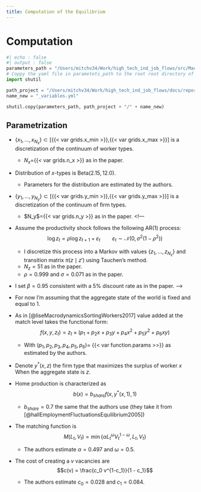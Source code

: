 ```yaml
---
title: Computation of the Equilibrium
---
```


# Computation

```python
#| echo : false
#| output : false
parameters_path = "/Users/mitchv34/Work/high_tech_ind_job_flows/src/Macro-dynamics of Sorting between Workers and Firms (and Locations)/parameters/params2.yml"
# Coppy the yaml file in parametets_path to the root root directory of quarto project and rename it to _variables.yml
import shutil

path_project = "/Users/mitchv34/Work/high_tech_ind_job_flows/docs/reports/Macro-dynamics of Sorting between Workers and Firms (and Locations)"
name_new = "_variables.yml"

shutil.copy(parameters_path, path_project + "/" + name_new)
```

## Parametrization

-   $\{x_1,\ldots,x_{N_x}\}\subset[${{< var grids.x_min >}},{{< var grids.x_max >}}$]$ is a discretization of the continuum of worker types.

    -   $N_x$={{< var grids.n_x >}} as in the paper.

-   Distribution of $x$-types is $\text{Beta}(2.15, 12.0)$.

    -   Parameters for the distribution are estimated by the authors.

-   $\{y_1,\ldots,y_{N_y}\}\subset[${{< var grids.y_min >}},{{< var grids.y_max >}}$]$ is a discretization of the continuum of firm types.
    -   \$N_y$={{< var grids.n_y >}} as in the paper.
<!---
-   Assume the productivity shock follows the following $\text{AR}(1)$ process:$$\log{z_{t}} = \rho \log{z_{t+1}}+\varepsilon_t \qquad \varepsilon_t \sim \mathcal{N}(0,\sigma^2(1-\rho^2))$$

    -   I discretize this process into a Markov with values $\{z_1,\ldots,z_{N_z}\}$ and transition matrix $\pi(z\mid z')$ using Tauchen's method.
    -   $N_z=51$ as in the paper.
    -   $\rho=0.999$ and $\sigma = 0.071$ as in the paper.

-   I set $\beta=0.95$ consistent with a $5\%$ discount rate as in the paper. 
--->
- For now I'm assuming that the aggregate state of the world is fixed and equal to $1$.

-   As in [@liseMacrodynamicsSortingWorkers2017] value added at the match level takes the functional form:
    $$f(x,y,z_t) = z_t\times(p_1 + p_2 x + p_3y + p_4 x^2+ p_5 y^2 + p_6 xy)$$

    -   With $(p_1, p_2, p_3, p_4, p_5, p_6) =$ {{< var function.params >>}} as estimated by the authors.

-   Denote $y^*(x,z)$ the firm type that maximizes the surplus of worker $x$ When the aggregate state is $z$.

-   Home production is characterized as $$b(x) = b_{share} f(x,y^*(x,1),1)$$

    -   $b_{share} = 0.7$ the same that the authors use (they take it from [@hallEmploymentFluctuationsEquilibrium2005])

-   The matching function is $$M(L_t, V_t) = \min\{\alpha L_t^{\omega}V_t^{1-\omega}, L_t, V_t\}$$

    -   The authors estimate $\alpha = 0.497$ and $\omega=0.5$.

-   The cost of creating a $v$ vacancies are $$c(v) = \frac{c_0 v^{1-c_1}}{1 - c_1}$$

    -   The authors estimate $c_0 = 0.028$ and $c_1 = 0.084$.